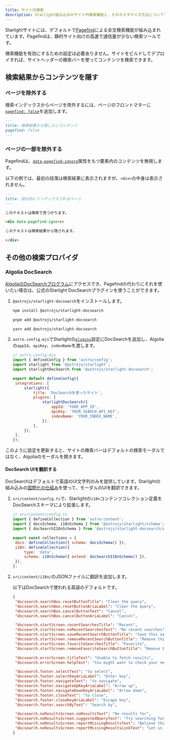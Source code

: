 ```yaml
---
title: サイト内検索
description: Starlight組み込みのサイト内検索機能と、そのカスタマイズ方法について学びます。
---
```



Starlightサイトには、デフォルトで[Pagefind](https://pagefind.app/)による全文検索機能が組み込まれています。Pagefindは、静的サイト向けの高速で通信量が少ない検索ツールです。

検索機能を有効にするための設定は必要ありません。サイトをビルドしてデプロイすれば、サイトヘッダーの検索バーを使ってコンテンツを検索できます。

## 検索結果からコンテンツを隠す

### ページを除外する

検索インデックスからページを除外するには、ページのフロントマターに[`pagefind: false`](/ja/reference/frontmatter/#pagefind)を追加します。

```md title="src/content/docs/not-indexed.md" ins={3}
---
title: 検索結果から隠したいコンテンツ
pagefind: false
---
```

### ページの一部を除外する

Pagefindは、[`data-pagefind-ignore`](https://pagefind.app/docs/indexing/#removing-individual-elements-from-the-index)属性をもつ要素内のコンテンツを無視します。

以下の例では、最初の段落は検索結果に表示されますが、`<div>`の中身は表示されません。

```md title="src/content/docs/partially-indexed.md" ins="data-pagefind-ignore"
---
title: 部分的にインデックスされるページ
---

このテキストは検索で見つかります。

<div data-pagefind-ignore>

このテキストは検索結果から隠されます。

</div>
```

## その他の検索プロバイダ

### Algolia DocSearch

[AlgoliaのDocSearchプログラム](https://docsearch.algolia.com/)にアクセスでき、Pagefindの代わりにそれを使いたい場合は、公式のStarlight DocSearchプラグインを使うことができます。

1. `@astrojs/starlight-docsearch`をインストールします。

   <Tabs>

   <TabItem label="npm">

   ```sh
   npm install @astrojs/starlight-docsearch
   ```

   </TabItem>

   <TabItem label="pnpm">

   ```sh
   pnpm add @astrojs/starlight-docsearch
   ```

   </TabItem>

   <TabItem label="Yarn">

   ```sh
   yarn add @astrojs/starlight-docsearch
   ```

   </TabItem>

   </Tabs>

2. `astro.config.mjs`でStarlightの[`plugins`](/ja/reference/configuration/#plugins)設定にDocSearchを追加し、Algoliaの`appId`、`apiKey`、`indexName`を渡します。

   ```js ins={4,10-16}
   // astro.config.mjs
   import { defineConfig } from 'astro/config';
   import starlight from '@astrojs/starlight';
   import starlightDocSearch from '@astrojs/starlight-docsearch';

   export default defineConfig({
   	integrations: [
   		starlight({
   			title: 'DocSearchを使ったサイト',
   			plugins: [
   				starlightDocSearch({
   					appId: 'YOUR_APP_ID',
   					apiKey: 'YOUR_SEARCH_API_KEY',
   					indexName: 'YOUR_INDEX_NAME',
   				}),
   			],
   		}),
   	],
   });
   ```

このように設定を更新すると、サイトの検索バーはデフォルトの検索モーダルではなく、Algoliaのモーダルを開きます。

#### DocSearch UIを翻訳する

DocSearchはデフォルトで英語のUI文字列のみを提供しています。Starlightの組み込みの[国際化の仕組み](/ja/guides/i18n/#starlightのuiを翻訳する)を使って、モーダルのUIを翻訳できます。

1. `src/content/config.ts`で、Starlightの`i18n`コンテンツコレクション定義をDocSearchスキーマにより拡張します。

   ```js ins={4} ins=/{ extend: .+ }/
   // src/content/config.ts
   import { defineCollection } from 'astro:content';
   import { docsSchema, i18nSchema } from '@astrojs/starlight/schema';
   import { docSearchI18nSchema } from '@astrojs/starlight-docsearch/schema';

   export const collections = {
   	docs: defineCollection({ schema: docsSchema() }),
   	i18n: defineCollection({
   		type: 'data',
   		schema: i18nSchema({ extend: docSearchI18nSchema() }),
   	}),
   };
   ```

2. `src/content/i18n/`のJSONファイルに翻訳を追加します。

   以下はDocSearchで使われる英語のデフォルトです。

   ```json title="src/content/i18n/en.json"
   {
   	"docsearch.searchBox.resetButtonTitle": "Clear the query",
   	"docsearch.searchBox.resetButtonAriaLabel": "Clear the query",
   	"docsearch.searchBox.cancelButtonText": "Cancel",
   	"docsearch.searchBox.cancelButtonAriaLabel": "Cancel",

   	"docsearch.startScreen.recentSearchesTitle": "Recent",
   	"docsearch.startScreen.noRecentSearchesText": "No recent searches",
   	"docsearch.startScreen.saveRecentSearchButtonTitle": "Save this search",
   	"docsearch.startScreen.removeRecentSearchButtonTitle": "Remove this search from history",
   	"docsearch.startScreen.favoriteSearchesTitle": "Favorite",
   	"docsearch.startScreen.removeFavoriteSearchButtonTitle": "Remove this search from favorites",

   	"docsearch.errorScreen.titleText": "Unable to fetch results",
   	"docsearch.errorScreen.helpText": "You might want to check your network connection.",

   	"docsearch.footer.selectText": "to select",
   	"docsearch.footer.selectKeyAriaLabel": "Enter key",
   	"docsearch.footer.navigateText": "to navigate",
   	"docsearch.footer.navigateUpKeyAriaLabel": "Arrow up",
   	"docsearch.footer.navigateDownKeyAriaLabel": "Arrow down",
   	"docsearch.footer.closeText": "to close",
   	"docsearch.footer.closeKeyAriaLabel": "Escape key",
   	"docsearch.footer.searchByText": "Search by",

   	"docsearch.noResultsScreen.noResultsText": "No results for",
   	"docsearch.noResultsScreen.suggestedQueryText": "Try searching for",
   	"docsearch.noResultsScreen.reportMissingResultsText": "Believe this query should return results?",
   	"docsearch.noResultsScreen.reportMissingResultsLinkText": "Let us know."
   }
   ```
